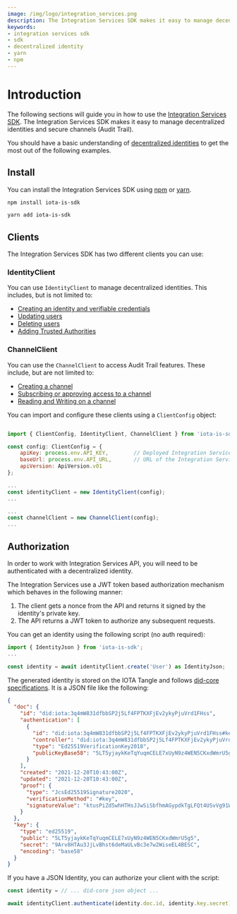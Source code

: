 ```yaml
---
image: /img/logo/integration_services.png
description: The Integration Services SDK makes it easy to manage decentralized identities and secure channels (Audit Trail).
keywords:
- integration services sdk
- sdk
- decentralized identity
- yarn
- npm
---
```


# Introduction


The following sections  will guide you in how to use the [Integration Services SDK](https://www.npmjs.com/package/iota-is-sdk).
The Integration Services SDK makes it easy to manage decentralized identities and secure channels (Audit Trail).

You should have a basic understanding of [decentralized identities](../basics/identity)
to get the most out of the following examples.

## Install

You can install the Integration Services SDK using [npm](https://npmjs.com/) or [yarn](https://yarnpkg.com/).

<Tabs>
<TabItem value="npm" label="npm">

```bash
npm install iota-is-sdk
```

</TabItem>
<TabItem value="yarn" label="Yarn">

```bash
yarn add iota-is-sdk
```

</TabItem>
</Tabs>

## Clients

The Integration Services SDK has two different clients you can use:

### IdentityClient

You can use `IdentityClient` to manage decentralized identities. This includes, but is not limited to:

* [Creating an identity and verifiable credentials](create-identity-and-credentials)
* [Updating users](update-users)
* [Deleting users](delete-users)
* [Adding Trusted Authorities](trusted-authorities)


### ChannelClient

You can use the `ChannelClient` to access Audit Trail features. These include, but are not limited to:

* [Creating a channel](create-channel)
* [Subscribing or approving access to a channel](authorize-to-channel#subscribe-to-a-channel)
* [Reading and Writing on a channel](create-channel#write-on-a-channel)


You can import and configure these clients using a `ClientConfig` object:

```js

import { ClientConfig, IdentityClient, ChannelClient } from 'iota-is-sdk';

const config: ClientConfig = {
    apiKey: process.env.API_KEY,        // Deployed Integration Services API KEY
    baseUrl: process.env.API_URL,       // URL of the Integration Services API 
    apiVersion: ApiVersion.v01
};

...
const identityClient = new IdentityClient(config);
...

...
const channelClient = new ChannelClient(config);
...


```

## Authorization

In order to work with Integration Services API, you will need to be authenticated with a decentralized identity.

The Integration Services use a JWT token based authorization mechanism which behaves in the following manner:

1. The client gets a nonce from the API and returns it signed by the identity's private key.
2. The API returns a JWT token to authorize any subsequent requests.

You can get an identity using the following script (no auth required):

```js
import { IdentityJson } from 'iota-is-sdk';
...

const identity = await identityClient.create('User') as IdentityJson;
```

The generated identity is stored on the IOTA Tangle and follows [did-core specifications](https://www.w3.org/TR/did-core/).
It is a JSON file like the following:

```json
{
  "doc": {
    "id": "did:iota:3q4mW831dfbbSP2j5Lf4FPTKXFjEv2ykyPjuVrd1FHss",
    "authentication": [
      {
        "id": "did:iota:3q4mW831dfbbSP2j5Lf4FPTKXFjEv2ykyPjuVrd1FHss#key",
        "controller": "did:iota:3q4mW831dfbbSP2j5Lf4FPTKXFjEv2ykyPjuVrd1FHss",
        "type": "Ed25519VerificationKey2018",
        "publicKeyBase58": "5LT5yjaykKeTqYuqmCELE7xUyN9z4WEN5CKxdWmrU5g5"
      }
    ],
    "created": "2021-12-20T10:43:00Z",
    "updated": "2021-12-20T10:43:00Z",
    "proof": {
      "type": "JcsEd25519Signature2020",
      "verificationMethod": "#key",
      "signatureValue": "ktusPiZd5whHTHsJJwSiSbfhmAGypdkTgLFQt4USvVg91WJLYNhEzshcBCvr9Cr42heyB249TvZHVrdGVAYds6s"
    }
  },
  "key": {
    "type": "ed25519",
    "public": "5LT5yjaykKeTqYuqmCELE7xUyN9z4WEN5CKxdWmrU5g5",
    "secret": "9Arv8HTAu3JjLvBhst6deMaULvBc3e7w2WiseEL4BESC",
    "encoding": "base58"
  }
}
```

If you have a JSON Identity, you can authorize your client with the script:

```js
const identity = // ... did-core json object ...

await identityClient.authenticate(identity.doc.id, identity.key.secret);
```
